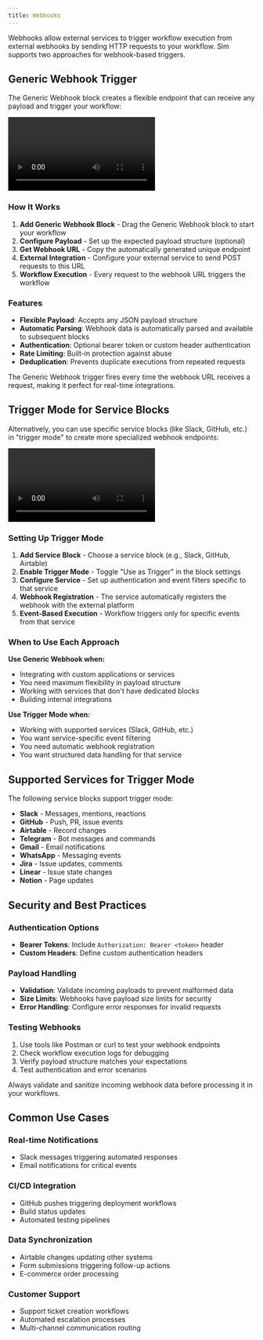 ```yaml
---
title: Webhooks  
---
```



Webhooks allow external services to trigger workflow execution from external webhooks by sending HTTP requests to your workflow. Sim supports two approaches for webhook-based triggers.

## Generic Webhook Trigger

The Generic Webhook block creates a flexible endpoint that can receive any payload and trigger your workflow:

<div className="mx-auto w-full overflow-hidden rounded-lg">
  <Video src="webhooks-1.mp4" />
</div>

### How It Works

1. **Add Generic Webhook Block** - Drag the Generic Webhook block to start your workflow
2. **Configure Payload** - Set up the expected payload structure (optional)
3. **Get Webhook URL** - Copy the automatically generated unique endpoint
4. **External Integration** - Configure your external service to send POST requests to this URL
5. **Workflow Execution** - Every request to the webhook URL triggers the workflow

### Features

- **Flexible Payload**: Accepts any JSON payload structure
- **Automatic Parsing**: Webhook data is automatically parsed and available to subsequent blocks
- **Authentication**: Optional bearer token or custom header authentication
- **Rate Limiting**: Built-in protection against abuse
- **Deduplication**: Prevents duplicate executions from repeated requests

<Callout type="info">
The Generic Webhook trigger fires every time the webhook URL receives a request, making it perfect for real-time integrations.
</Callout>

## Trigger Mode for Service Blocks

Alternatively, you can use specific service blocks (like Slack, GitHub, etc.) in "trigger mode" to create more specialized webhook endpoints:

<div className="mx-auto w-full overflow-hidden rounded-lg">
  <Video src="slack-trigger.mp4" />
</div>

### Setting Up Trigger Mode

1. **Add Service Block** - Choose a service block (e.g., Slack, GitHub, Airtable)
2. **Enable Trigger Mode** - Toggle "Use as Trigger" in the block settings
3. **Configure Service** - Set up authentication and event filters specific to that service
4. **Webhook Registration** - The service automatically registers the webhook with the external platform
5. **Event-Based Execution** - Workflow triggers only for specific events from that service

### When to Use Each Approach

**Use Generic Webhook when:**
- Integrating with custom applications or services
- You need maximum flexibility in payload structure
- Working with services that don't have dedicated blocks
- Building internal integrations

**Use Trigger Mode when:**
- Working with supported services (Slack, GitHub, etc.)
- You want service-specific event filtering
- You need automatic webhook registration
- You want structured data handling for that service

## Supported Services for Trigger Mode

The following service blocks support trigger mode:

- **Slack** - Messages, mentions, reactions
- **GitHub** - Push, PR, issue events  
- **Airtable** - Record changes
- **Telegram** - Bot messages and commands
- **Gmail** - Email notifications
- **WhatsApp** - Messaging events
- **Jira** - Issue updates, comments
- **Linear** - Issue state changes
- **Notion** - Page updates

## Security and Best Practices

### Authentication Options

- **Bearer Tokens**: Include `Authorization: Bearer <token>` header
- **Custom Headers**: Define custom authentication headers

### Payload Handling

- **Validation**: Validate incoming payloads to prevent malformed data
- **Size Limits**: Webhooks have payload size limits for security
- **Error Handling**: Configure error responses for invalid requests

### Testing Webhooks

1. Use tools like Postman or curl to test your webhook endpoints
2. Check workflow execution logs for debugging
3. Verify payload structure matches your expectations
4. Test authentication and error scenarios

<Callout type="warning">
Always validate and sanitize incoming webhook data before processing it in your workflows.
</Callout>

## Common Use Cases

### Real-time Notifications
- Slack messages triggering automated responses
- Email notifications for critical events

### CI/CD Integration  
- GitHub pushes triggering deployment workflows
- Build status updates
- Automated testing pipelines

### Data Synchronization
- Airtable changes updating other systems
- Form submissions triggering follow-up actions
- E-commerce order processing

### Customer Support
- Support ticket creation workflows
- Automated escalation processes
- Multi-channel communication routing